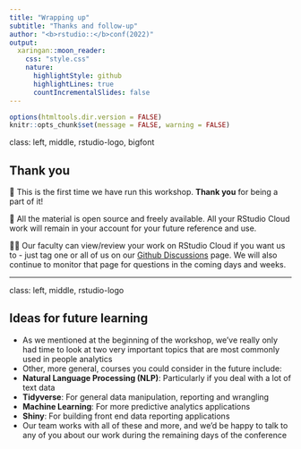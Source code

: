 ```yaml
---
title: "Wrapping up"
subtitle: "Thanks and follow-up"
author: "<b>rstudio::</b>conf(2022)"
output:
  xaringan::moon_reader:
    css: "style.css"
    nature:
      highlightStyle: github
      highlightLines: true
      countIncrementalSlides: false
---
```


```r
options(htmltools.dir.version = FALSE)
knitr::opts_chunk$set(message = FALSE, warning = FALSE)
```

class: left, middle, rstudio-logo, bigfont

## Thank you

&#128591; This is the first time we have run this workshop.  **Thank you** for being a part of it!

&#128214; All the material is open source and freely available.  All your RStudio Cloud work will remain in your account for your future reference and use.

&#129489;&#8205;&#127891; Our faculty can view/review your work on RStudio Cloud if you want us to - just tag one or all of us on our [Github Discussions](https://github.com/rstudio-conf-2022/people-analytics-rstats/discussions) page.  We will also continue to monitor that page for questions in the coming days and weeks.


---
class: left, middle, rstudio-logo

## Ideas for future learning

* As we mentioned at the beginning of the workshop, we've really only had time to look at two very important topics that are most commonly used in people analytics
* Other, more general, courses you could consider in the future include:
 - **Natural Language Processing (NLP)**:  Particularly if you deal with a lot of text data
 - **Tidyverse**: For general data manipulation, reporting and wrangling
 - **Machine Learning**:  For more predictive analytics applications
 - **Shiny**:  For building front end data reporting applications
* Our team works with all of these and more, and we'd be happy to talk to any of you about our work during the remaining days of the conference 

